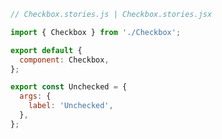 ```js
// Checkbox.stories.js | Checkbox.stories.jsx

import { Checkbox } from './Checkbox';

export default {
  component: Checkbox,
};

export const Unchecked = {
  args: {
    label: 'Unchecked',
  },
};
```
